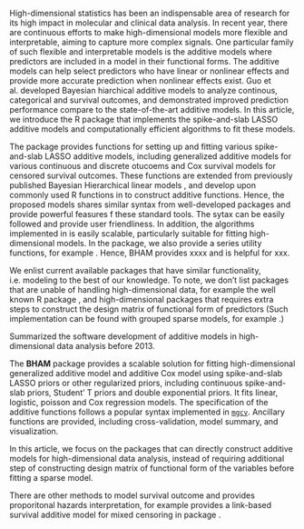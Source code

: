 \section{Introduction}
High-dimensional statistics has been an indispensable area of research for its high impact in molecular and clinical data analysis. In recent year, there are continuous efforts to make high-dimensional models more flexible and interpretable, aiming to capture more complex signals. One particular family of such flexible and interpretable models is the additive models where predictors are included in a model in their functional forms. The additive models can help select predictors who have linear or nonlinear effects and provide more accurate prediction when nonlinear effects exist. Guo et al. developed Bayesian hiarchical additive models to analyze continous, categorical and survival outcomes, and demonstrated improved prediction performance compare to the state-of-the-art additive models. In this article, we introduce the R package \texttt{BHAM} that implements the spike-and-slab LASSO additive models and computationally efficient algorithms to fit these models.

The package \texttt{BHAM} provides functions for setting up and fitting various spike-and-slab LASSO additive models, including generalized additive models for various continuous and discrete otucoems and Cox survival models for censored survival outcomes.  These functions are extended from previously published Bayesian Hierarchical linear models \texttt{BhGLM}, and develop upon commonly used R functions \texttt{s} in \texttt{mgcv} to construct additive functions. Hence, the proposed models shares similar syntax from well-developed packages and provide powerful feasures f these standard tools. The sytax can be easily followed and provide user friendliness. In addition, the algorithms implemented in \texttt{BHAM} is easily scalable, particularly suitable for fitting high-dimensional models. In the package, we also provide a series utility functions, for example . Hence, BHAM provides xxxx and is helpful for xxx.

\subsection{Literature Review}

We enlist current available packages that have similar functionality, i.e. modeling  to the best of our knowledge. To note, we don't list packages that are unable of handling high-dimensional data, for example the well known R package \texttt{mgcv}, and high-dimensional packages that requires extra steps to construct the design matrix of functional form of predictors (Such implementation can be found with grouped sparse models, for example \texttt{SGL}.)

\cite{Scheipl2013} Summarized the software development of additive models in high-dimensional data analysis before 2013.

\subsubsection{Generalized Additive Model}
\begin{itemize}
\item \texttt{COSSO}
\item \texttt{spikeSlabGAM}
\item \texttt{sparseGAM}
\end{itemize}


\subsubsection{Additive Cox Proportional Hazard Model}
\begin{itemize}
\item \texttt{COSSO}
\item \texttt{tfCox}
\end{itemize}


The **BHAM** package provides a scalable solution for fitting high-dimensional generalized additive model and additive Cox model using spike-and-slab LASSO priors or other regularized priors, including continuous spike-and-slab priors, Student' T priors and double exponential priors. It fits linear, logistic, poisson and Cox regression models. The specification of the additive functions follows a popular syntax implemented in [`mgcv`](https://cran.r-project.org/web/packages/mgcv/index.html). Ancillary functions are provided, including cross-validation, model summary, and visualization.


In this article, we focus on the packages that can directly construct additive models for high-dimensional data analysis, instead of requiring additional step of constructing design matrix of functional form of the variables before fitting a sparse model. 

There are other methods to model survival outcome and provides proporitonal hazards interpretation, for example \cite{Marra2021} provides a link-based survival additive model for mixed censoring in package \texttt{GJRM}.
